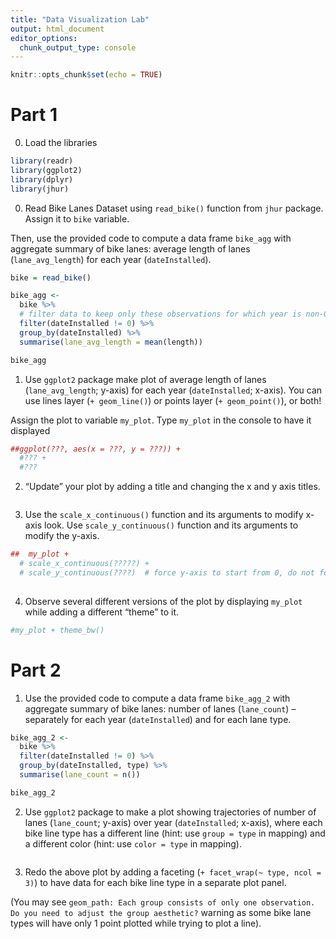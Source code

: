 ```yaml
---
title: "Data Visualization Lab"
output: html_document
editor_options: 
  chunk_output_type: console
---
```


```r
knitr::opts_chunk$set(echo = TRUE)
```

# Part 1

0. Load the libraries

```r
library(readr)
library(ggplot2)
library(dplyr)
library(jhur)
```

0. Read Bike Lanes Dataset using `read_bike()` function from `jhur` package. Assign it to `bike` variable. 

Then, use the provided code to compute a data frame `bike_agg` with aggregate summary of bike lanes: average length of lanes (`lane_avg_length`) for each year (`dateInstalled`). 

```r
bike = read_bike()

bike_agg <- 
  bike %>%
  # filter data to keep only these observations for which year is non-0
  filter(dateInstalled != 0) %>%
  group_by(dateInstalled) %>%
  summarise(lane_avg_length = mean(length)) 

bike_agg

```

1. Use `ggplot2` package make plot of average length of lanes (`lane_avg_length`; y-axis) for each year (`dateInstalled`; x-axis). You can use lines layer (`+ geom_line()`) or points layer (`+ geom_point()`), or both!

Assign the plot to variable `my_plot`. Type `my_plot` in the console to have it displayed 

```r
##ggplot(???, aes(x = ???, y = ???)) + 
  #??? + 
  #???

```

2. "Update" your plot by adding a title and changing the x and y axis titles. 

```r



```

3. Use the `scale_x_continuous()` function and its arguments to modify x-axis look. Use `scale_y_continuous()` function and its arguments to modify the y-axis. 

```r
##  my_plot + 
  # scale_x_continuous(?????) + 
  # scale_y_continuous(????)  # force y-axis to start from 0, do not force upper bound 
  

```


4. Observe several different versions of the plot by displaying `my_plot` while adding a different "theme" to it.

```r
#my_plot + theme_bw()

```


# Part 2

1. Use the provided code to compute a data frame `bike_agg_2` with aggregate summary of bike lanes: number of lanes (`lane_count`) -- separately for each year (`dateInstalled`) and for each lane type. 

```r
bike_agg_2 <- 
  bike %>%
  filter(dateInstalled != 0) %>%
  group_by(dateInstalled, type) %>%
  summarise(lane_count = n())

bike_agg_2
```


2.  Use `ggplot2` package to make a plot showing trajectories of number of lanes (`lane_count`; y-axis) over year (`dateInstalled`; x-axis), where each bike line type has a different line (hint: use `group = type` in mapping) and a different color (hint: use `color = type` in mapping). 

```r




```

3. Redo the above plot by adding a faceting  (`+ facet_wrap(~ type, ncol = 3)`) to have data for each bike line type in a separate plot panel. 

(You may see `geom_path: Each group consists of only one observation. Do you need to adjust the group aesthetic?` warning as some bike lane types will have only 1 point plotted while trying to plot a line).

```r



```
